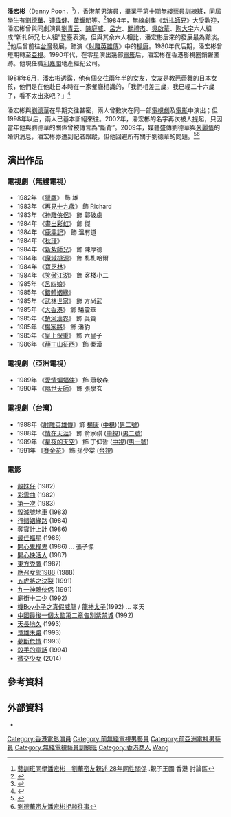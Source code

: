 {{藝人
|姓名 = 潘宏彬
|類型 = 男演員
|圖片 = 
|圖片尺寸 = 
|圖片簡介 = 
|本名 = 
|外文名 = 
|外文 = 
|羅馬拼音 = Poon Wang Bun
|英文名 = Danny Poon
|暱稱 = 
|其他藝名 = 
|國籍 = {{CNHK}}
|出生日期 = {{birth_year_and _age|1962}}
|出生地點 = {{HKG-1959}}
|逝世日期 = 
|逝世地點 = 
|職業 = 演員
|語言 = 粵語
|教育程度 = 
|母校 = 
|宗教信仰 = 
|配偶 = 
|兒女 = 
|父母 = 
|親屬 = 
|音樂類型 = 
|演奏樂器 = 
|出道地點 = {{BHKG}}
|出道日期 = 
|出道作 = 
|代表作 = 電視劇《大香港》
|著名角色 = 
|活躍年代 = 
|唱片公司 = 
|經紀公司 = 
|網站 = 
|相關團體 = 
|IMDb = 0690933
|現任成員 = 
|過往成員 = 
|獎項 = 
}}

'''潘宏彬'''（Danny Poon，{{bd|1962年|||}}<ref>[http://www.baby-kingdom.com/forum.php?mod=viewthread&action=printable&tid=2566981 藝訓班同學潘宏彬　劉華密友親述 28年同性關係] {{Wayback|url=http://www.baby-kingdom.com/forum.php?mod=viewthread&action=printable&tid=2566981 |date=20180729230430 }}.親子王國 香港 討論區</ref>），香港前男[[演員|演員]]，畢業于第十期[[無綫藝員訓練班|無綫藝員訓練班]]，同屆學生有[[劉德華|劉德華]]、[[連偉健|連偉健]]、[[黃耀明|黃耀明]]等。<ref>{{Cite web |url=http://princessdiane.com/oldies/tv-oldfriends-male80s.html |title=香港綠葉演員資料庫 |accessdate=2009-09-26 |archive-date=2009-01-07 |archive-url=https://web.archive.org/web/20090107024430/http://www.princessdiane.com/oldies/tv-oldfriends-male80s.html |dead-url=yes }}</ref>1984年，無線劇集《[[新扎師兄|新扎師兄]]》大受歡迎，潘宏彬曾與同劇演員[[劉青云|劉青云]]、[[陳庭威|陳庭威]]、[[呂方|呂方]]、[[關禮杰|關禮杰]]、[[吳啟華|吳啟華]]、[[陶大宇|陶大宇]]六人組成“新扎師兄七人組”登臺表演，但與其余六人相比，潘宏彬后來的發展最為黯淡。<ref>{{Cite web |url=http://www.tudou.com/programs/view/1oV0SL74SSE/ |title=新扎師兄七人組 |access-date=2009-09-26 |archive-date=2016-03-08 |archive-url=https://web.archive.org/web/20160308075747/http://www.tudou.com/programs/view/1oV0SL74SSE/ |dead-url=yes }}</ref>他后曾前往[[台灣|台灣]]發展，飾演《[[射雕英雄傳|射雕英雄傳]]》中的[[楊康|楊康]]。1980年代后期，潘宏彬曾短期轉至[[亞視|亞視]]。1990年代，在零星演出幾部[[電影|電影]]后，潘宏彬在香港影視圈銷聲匿跡。他現任職[[利嘉閣|利嘉閣]]地產經紀公司。

1988年6月，潘宏彬透露，他有個交往兩年半的女友，女友是教[[芭蕾舞|芭蕾舞]]的[[日本|日本]]女孩，他們是在他赴日本時在一家餐廳相識的，「我們相差三歲，我已經二十六歲了，看不太出來吧？」<ref>{{Cite news|url=|author=貝貝|title=周丹薇 姜厚任 有情人終成眷屬|magazine=《[[華視綜合週刊|華視綜合週刊]]》第868期|publisher=華視綜合週刊社|date=1988-06-12～1988-06-18|accessdate=2015-12-31|language=zh-tw|pages=54－57}}</ref>

潘宏彬與[[劉德華|劉德華]]在早期交往甚密，兩人曾數次在同一部[[電視劇|電視劇]]及[[電影|電影]]中演出；但1998年以后，兩人已基本斷絕來往。2002年，潘宏彬的名字再次被人提起，只因當年他與劉德華的關係曾被傳言為“斷背”。2009年，媒體盛傳劉德華與[[朱麗倩|朱麗倩]]的婚訊消息，潘宏彬亦遭到記者跟蹤，但他回避所有關于劉德華的問題。<ref>{{Cite web |url=http://ent.qianlong.com/4543/2009/09/09/2500@5164403.htm |title=曾被傳言與劉德華斷背28年的密友曝光 |access-date=2009-09-26 |archive-date=2016-03-04 |archive-url=https://web.archive.org/web/20160304091627/http://ent.qianlong.com/4543/2009/09/09/2500@5164403.htm |dead-url=yes }}</ref><ref>[http://you.video.sina.com.cn/b/24244068-1290055681.html 劉德華密友潘宏彬拒談往事]{{Dead link|date=2019年11月 |bot=InternetArchiveBot |fix-attempted=yes }}</ref>

==演出作品==
=== 電視劇（無綫電視） ===
*1982年 《[[獵鷹_(電視劇)|獵鷹]]》 飾 雄
*1983年 《[[再見十九歲|再見十九歲]]》 飾 Richard
*1983年 《[[神雕俠侶_(1983年電視劇)|神雕俠侶]]》 飾 郭破虜
*1984年 《[[畫出彩虹|畫出彩虹]]》 飾 傑
*1984年 《[[鹿鼎記　(1984年香港電視劇)|鹿鼎記]]》 飾 溫有道
*1984年 《[[秋瑾_(1984年電視劇)|秋瑾]]》
*1984年 《[[新紮師兄|新紮師兄]]》 飾 陳厚德
*1984年 《[[魔域桃源|魔域桃源]]》 飾 札札哈爾
*1984年 《[[寶芝林_(電視劇)|寶芝林]]》
*1984年 《[[笑傲江湖_(1984年電視劇)|笑傲江湖]]》 飾 客棧小二
*1985年 《[[呂四娘_(電視劇)|呂四娘]]》
*1985年 《[[錯體姻緣|錯體姻緣]]》
*1985年 《[[武林世家|武林世家]]》 飾 方尚武
*1985年 《[[大香港_(電視劇)|大香港]]》 飾 駱震華
*1985年 《[[楚河漢界_(電視劇)|楚河漢界]]》 飾 吳貴
*1985年 《[[楊家將_(香港電視劇)|楊家將]]》 飾 潘豹
*1985年 《[[皇上保重|皇上保重]]》 飾 六皇子
*1986年 《[[薛丁山征西|薛丁山征西]]》 飾 秦漢

=== 電視劇（亞洲電視） ===
*1989年 《[[愛情蝙蝠俠|愛情蝙蝠俠]]》 飾 蕭敬森
*1990年 《[[隔世天師|隔世天師]]》 飾 張學玄

=== 電視劇（台灣） ===
*1988年《[[射鵰英雄傳_(1988年電視劇)|射雕英雄傳]]》飾 [[楊康|楊康]] ([[中視|中視]])([[男二號|男二號]])
*1988年 《[[情在天涯|情在天涯]]》 飾 俞家祺 ([[中視|中視]])([[男二號|男二號]])
*1989年 《[[星夜的天空|星夜的天空]]》 飾 丁仰哲 ([[中視|中視]])([[男一號|男一號]])
*1991年 《[[賽金花|賽金花]]》 飾 孫少棠 ([[台視|台視]])

=== 電影 ===
*[[靚妹仔|靚妹仔]] (1982)     
*[[彩雲曲|彩雲曲]] (1982)     
*[[第一次|第一次]] (1983)     
*[[毀滅號地車|毀滅號地車]] (1983)    
*[[行錯姻緣路|行錯姻緣路]] (1984)    
*[[奪寶計上計|奪寶計上計]] (1986)    
*[[最佳福星|最佳福星]] (1986)  
*[[開心鬼撞鬼|開心鬼撞鬼]] (1986) ... 張子傑 
*[[開心快活人|開心快活人]] (1987)    
*[[東方禿鷹|東方禿鷹]] (1987)     
*[[應召女郎1988|應召女郎1988]] (1988)     
*[[五虎將之決裂|五虎將之決裂]] (1991) 
*[[九一神鵰俠侶|九一神鵰俠侶]] (1991) 
*[[廟街十二少|廟街十二少]] (1992)   
*[[機Boy小子之真假威龍|機Boy小子之真假威龍]] / [[龍神太子|龍神太子]](1992) ... 孝天 
*[[中國最後一個太監第二章告別紫禁城|中國最後一個太監第二章告別紫禁城]] (1992)     
*[[天長地久|天長地久]] (1993)     
*[[梟雄未路|梟雄未路]] (1993)     
*[[夢斷危情|夢斷危情]] (1993)     
*[[殺手的童話|殺手的童話]] (1994)
*[[微交少女|微交少女]] (2014)

== 參考資料 ==
{{reflist}}

==外部資料==
*{{hkmdb name|7065}}

{{DEFAULTSORT:Poon}}
[[Category:香港電影演員|Category:香港電影演員]]
[[Category:前無綫電視男藝員|Category:前無綫電視男藝員]]
[[Category:前亞洲電視男藝員|Category:前亞洲電視男藝員]]
[[Category:無綫電視藝員訓練班|Category:無綫電視藝員訓練班]]
[[Category:香港商人|Category:香港商人]]
[[Category:潘姓|Wang]]